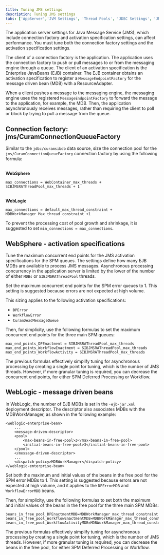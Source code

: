 ```yaml
---
title: Tuning JMS settings
description: Tuning JMS settings
tabs: ['AppServer','JVM Settings', 'Thread Pools', 'JDBC Settings', 'JMS Settings', 'WAS Java 2 Security']
---
```


The application server settings for Java Message Service (JMS), which include connection factory and activation specification settings,
can affect performance. You must tune both the connection factory settings and the activation specification settings.

The client of a connection factory is the application. The application uses the connection factory to push or pull messages
to or from the messaging engine through a queue. The client of an activation specification is the Enterprise JavaBeans (EJB) container.
The EJB container obtains an activation specification to register a `MessageEndpointFactory` for the message driven bean (MDB) with a ResourceAdapter.

When a client pushes a message to the messaging engine, the messaging engine uses the registered `MessageEndpointFactory`
to forward the message to the application, for example, the MDB. Then, the application asynchronously receives messages,
rather than requiring the client to poll or block by trying to pull a message from the queue.

## Connection factory: jms/CuramConnectionQueueFactory

Similar to the `jdbc/curamsibdb` data source, size the connection pool for the `jms/CuramConnectionQueueFactory`
connection factory by using the following formula:

<br/>
<strong>WebSphere</strong>

```
max_connections = WebContainer_max_threads + SIBJMSRAThreadPool_max_threads + 1
```

<br/>
<strong>WebLogic</strong>

```
max_connections = default_max_thread_constraint + MDBWorkManager_Max_thread_constraint +1
```

To prevent the processing cost of pool growth and shrinkage, it is suggested to set `min_connections = max_connections`.

## WebSphere - activation specifications

Tune the maximum concurrent end points for the JMS activation specifications for the SPM queues. The settings define
how many EJB MDBs are available to process JMS messages. Asynchronous processing concurrency in the application server
is limited by the lower of the number of either `MDBs` or `SIBJMSRAThreadPool` threads.

Set the maximum concurrent end points for the SPM error queues to 1. This setting is suggested because errors are not expected at high volume.

This sizing applies to the following activation specifications:

* `DPError`
* `WorkflowError`
* `CuramDeadMessageQueue`

Then, for simplicity, use the following formulas to set the maximum concurrent end points for the three main SPM queues:

```
max_end_points_DPEnactment = SIBJMSRAThreadPool_max_threads
max_end_points_WorkflowEnactment = SIBJMSRAThreadPool_max_threads
max_end_points_WorkflowActivity = SIBJMSRAThreadPool_max_threads
```

The previous formulas effectively simplify tuning for asynchronous processing by creating a single point for tuning,
which is the number of JMS threads. However, if more granular tuning is required, you can decrease the concurrent end points,
for either SPM Deferred Processing or Workflow.

## WebLogic - message driven beans

In WebLogic, the number of EJB MDBs is set in the `-ejb-jar.xml` deployment descriptor. The descriptor also associates
MDBs with the MDBWorkManager, as shown in the following example:

```
<weblogic-enterprise-bean>
    ...
    <message-driven-descriptor>
    <pool>
        <max-beans-in-free-pool>3</max-beans-in-free-pool>
        <initial-beans-in-free-pool>3</initial-beans-in-free-pool>
    </pool>
    </message-driven-descriptor>
    ...
    <dispatch-policy>MDBWorkManager</dispatch-policy>
</weblogic-enterprise-bean>

```

Set both the maximum and initial values of the beans in the free pool for the SPM error MDBs to 1. This setting is suggested
because errors are not expected at high volume, and it applies to the `DPErrorMDB` and `WorkflowErrorMDB` beans.

Then, for simplicity, use the following formulas to set both the maximum and initial values of the beans in the free pool for the three main SPM MDBs:

```
beans_in_free_pool_DPEnactmentMDB=MDBWorkManager_max_thread_constraint
beans_in_free_pool_WorkflowEnactmentMDB=MDBWorkManager_max_thread_constraint
beans_in_free_pool_WorkflowActivityMDB=MDBWorkManager_max_thread_constraint

```

The previous formulas effectively simplify tuning for asynchronous processing by creating a single point for tuning,
which is the number of JMS threads. However, if more granular tuning is required, you can decrease the beans in the free pool,
for either SPM Deferred Processing or Workflow.
